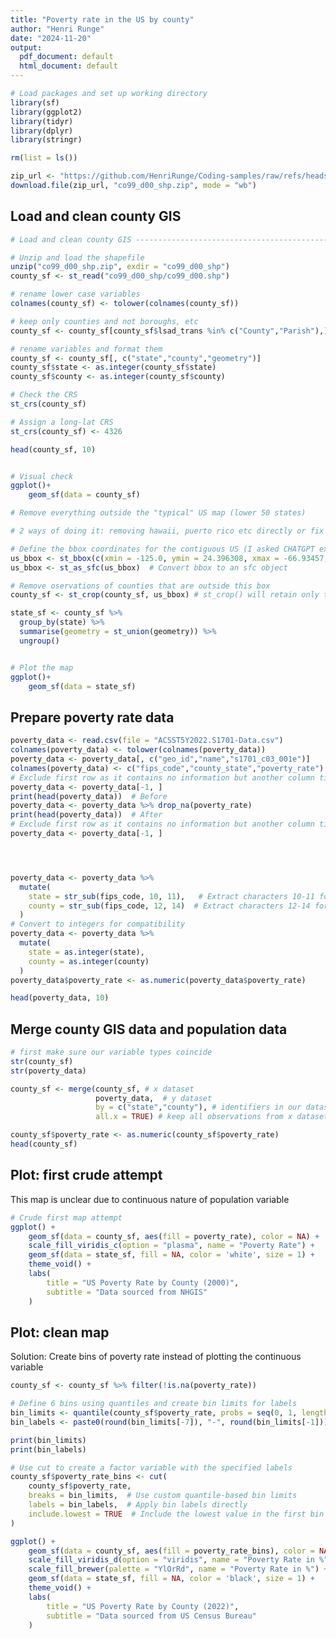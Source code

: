 ```yaml
---
title: "Poverty rate in the US by county"
author: "Henri Runge"
date: "2024-11-20"
output:
  pdf_document: default
  html_document: default
---
```



```r

# Load packages and set up working directory
library(sf)
library(ggplot2)
library(tidyr)
library(dplyr)
library(stringr)

rm(list = ls())

zip_url <- "https://github.com/HenriRunge/Coding-samples/raw/refs/heads/main/co99_d00_shp-3.zip"
download.file(zip_url, "co99_d00_shp.zip", mode = "wb")
```

## Load and clean county GIS

```r

# Load and clean county GIS ----------------------------------------------------

# Unzip and load the shapefile 
unzip("co99_d00_shp.zip", exdir = "co99_d00_shp")
county_sf <- st_read("co99_d00_shp/co99_d00.shp")

# rename lower case variables
colnames(county_sf) <- tolower(colnames(county_sf))

# keep only counties and not boroughs, etc
county_sf <- county_sf[county_sf$lsad_trans %in% c("County","Parish"),]

# rename variables and format them
county_sf <- county_sf[, c("state","county","geometry")]
county_sf$state <- as.integer(county_sf$state)
county_sf$county <- as.integer(county_sf$county)

# Check the CRS 
st_crs(county_sf)

# Assign a long-lat CRS 
st_crs(county_sf) <- 4326

head(county_sf, 10)


# Visual check
ggplot()+
    geom_sf(data = county_sf)

# Remove everything outside the "typical" US map (lower 50 states)

# 2 ways of doing it: removing hawaii, puerto rico etc directly or fix a bounding box for the continental US

# Define the bbox coordinates for the contiguous US (I asked CHATGPT explicitly "What's the bbox of US 50 lower states? Give it as an sf object")
us_bbox <- st_bbox(c(xmin = -125.0, ymin = 24.396308, xmax = -66.93457, ymax = 49.384358), crs = st_crs(4326))
us_bbox <- st_as_sfc(us_bbox)  # Convert bbox to an sfc object

# Remove oservations of counties that are outside this box
county_sf <- st_crop(county_sf, us_bbox) # st_crop() will retain only the features in county_sf that intersect with us_bbox.

state_sf <- county_sf %>%
  group_by(state) %>%
  summarise(geometry = st_union(geometry)) %>%
  ungroup()


# Plot the map
ggplot()+
    geom_sf(data = state_sf)

```

## Prepare poverty rate data

```r

poverty_data <- read.csv(file = "ACSST5Y2022.S1701-Data.csv")
colnames(poverty_data) <- tolower(colnames(poverty_data))
poverty_data <- poverty_data[, c("geo_id","name","s1701_c03_001e")]
colnames(poverty_data) <- c("fips_code","county_state","poverty_rate")
# Exclude first row as it contains no information but another column title
poverty_data <- poverty_data[-1, ]
print(head(poverty_data))  # Before
poverty_data <- poverty_data %>% drop_na(poverty_rate)
print(head(poverty_data))  # After
# Exclude first row as it contains no information but another column title
poverty_data <- poverty_data[-1, ]




poverty_data <- poverty_data %>%
  mutate(
    state = str_sub(fips_code, 10, 11),   # Extract characters 10-11 for state
    county = str_sub(fips_code, 12, 14)  # Extract characters 12-14 for county
  )
# Convert to integers for compatibility
poverty_data <- poverty_data %>%
  mutate(
    state = as.integer(state),
    county = as.integer(county)
  )
poverty_data$poverty_rate <- as.numeric(poverty_data$poverty_rate)

head(poverty_data, 10)
```

## Merge county GIS data and population data

```r

# first make sure our variable types coincide
str(county_sf)
str(poverty_data)

county_sf <- merge(county_sf, # x dataset
                   poverty_data,  # y dataset
                   by = c("state","county"), # identifiers in our datasets that we want to use to match (must be same type e.g. numeric, string etc)
                   all.x = TRUE) # keep all observations from x dataset (even those that didn't match with any observation from y dataset)

county_sf$poverty_rate <- as.numeric(county_sf$poverty_rate)
head(county_sf)


```

## Plot: first crude attempt 

This map is unclear due to continuous nature of population variable

```r

# Crude first map attempt
ggplot() +
    geom_sf(data = county_sf, aes(fill = poverty_rate), color = NA) +
    scale_fill_viridis_c(option = "plasma", name = "Poverty Rate") +
    geom_sf(data = state_sf, fill = NA, color = 'white', size = 1) +
    theme_void() +
    labs(
        title = "US Poverty Rate by County (2000)",
        subtitle = "Data sourced from NHGIS"
    )

```


## Plot: clean map

Solution: Create bins of poverty rate instead of plotting the continuous variable

```r

county_sf <- county_sf %>% filter(!is.na(poverty_rate))

# Define 6 bins using quantiles and create bin limits for labels
bin_limits <- quantile(county_sf$poverty_rate, probs = seq(0, 1, length.out = 7), na.rm = TRUE)
bin_labels <- paste0(round(bin_limits[-7]), "-", round(bin_limits[-1]))

print(bin_limits)
print(bin_labels)

# Use cut to create a factor variable with the specified labels
county_sf$poverty_rate_bins <- cut(
    county_sf$poverty_rate,
    breaks = bin_limits,  # Use custom quantile-based bin limits
    labels = bin_labels,  # Apply bin labels directly
    include.lowest = TRUE  # Include the lowest value in the first bin
)

ggplot() +
    geom_sf(data = county_sf, aes(fill = poverty_rate_bins), color = NA) +
    scale_fill_viridis_d(option = "viridis", name = "Poverty Rate in %") +
    scale_fill_brewer(palette = "YlOrRd", name = "Poverty Rate in %") +
    geom_sf(data = state_sf, fill = NA, color = 'black', size = 1) +
    theme_void() +
    labs(
        title = "US Poverty Rate by County (2022)",
        subtitle = "Data sourced from US Census Bureau"
    )


```